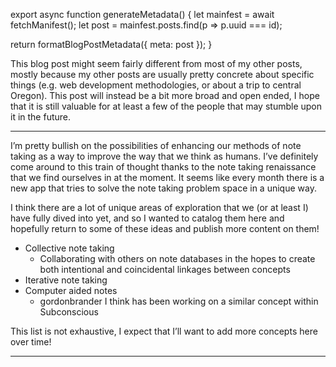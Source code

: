 

export async function generateMetadata() {
  let mainfest = await fetchManifest();
  let post = mainfest.posts.find(p => p.uuid === id);

  return formatBlogPostMetadata({ meta: post });
}

<BlogPage id={id}>


This blog post might seem fairly different from most of my other posts, mostly
because my other posts are usually pretty concrete about specific things (e.g.
web development methodologies, or about a trip to central Oregon). This post
will instead be a bit more broad and open ended, I hope that it is still
valuable for at least a few of the people that may stumble upon it in the
future.

<Spacer />

---

I’m pretty bullish on the possibilities of enhancing our methods of note taking
as a way to improve the way that we think as humans. I’ve definitely come around
to this train of thought thanks to the note taking renaissance that we find
ourselves in at the moment. It seems like every month there is a new app that
tries to solve the note taking problem space in a unique way.

I think there are a lot of unique areas of exploration that we (or at least I)
have fully dived into yet, and so I wanted to catalog them here and hopefully
return to some of these ideas and publish more content on them!

- Collective note taking
  - Collaborating with others on note databases in the hopes to create both
    intentional and coincidental linkages between concepts
- Iterative note taking
- Computer aided notes
  - <TwitterMention>gordonbrander</TwitterMention> I think has been working on a
    similar concept within <ExternalLink href="https://subconscious.substack.com/">Subconscious</ExternalLink>

This list is not exhaustive, I expect that I’ll want to add more concepts here
over time!

<Spacer />

---

<Spacer />


</BlogPage>
